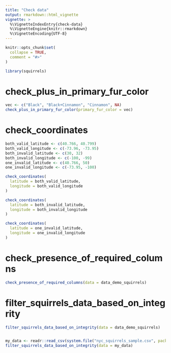 ```yaml
---
title: "Check data"
output: rmarkdown::html_vignette
vignette: >
  %\VignetteIndexEntry{check-data}
  %\VignetteEngine{knitr::rmarkdown}
  %\VignetteEncoding{UTF-8}
---
```


```r
knitr::opts_chunk$set(
  collapse = TRUE,
  comment = "#>"
)
```

```r
library(squirrels)
```

<!-- WARNING - This vignette is generated by {fusen} from dev/flat_check_data.Rmd: do not edit by hand -->

# check_plus_in_primary_fur_color

    

  

```r
vec <- c("Black", "Black+Cinnamon", "Cinnamon", NA)
check_plus_in_primary_fur_color(primary_fur_color = vec)
```

  

  

# check_coordinates

    

  

```r
both_valid_latitude <- c(40.766, 40.799)
both_valid_longitude <- c(-73.96, -73.95)
both_invalid_latitude <- c(30, 32)
both_invalid_longitude <- c(-100, -99)
one_invalid_latitude <- c(40.766, 50)
one_invalid_longitude <- c(-73.95, -100)

check_coordinates(
  latitude = both_valid_latitude,
  longitude = both_valid_longitude
)

check_coordinates(
  latitude = both_invalid_latitude,
  longitude = both_invalid_longitude
)

check_coordinates(
  latitude = one_invalid_latitude,
  longitude = one_invalid_longitude
)
```

  

# check_presence_of_required_columns

    

  

```r
check_presence_of_required_columns(data = data_demo_squirrels)
```

  

  


# filter_squirrels_data_based_on_integrity

    

  

```r
filter_squirrels_data_based_on_integrity(data = data_demo_squirrels)


my_data <- readr::read_csv(system.file("nyc_squirrels_sample.csv", package = "squirrels"))
filter_squirrels_data_based_on_integrity(data = my_data)

```

  

  



